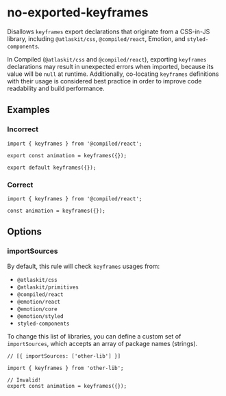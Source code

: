 # no-exported-keyframes

Disallows `keyframes` export declarations that originate from a CSS-in-JS library, including
`@atlaskit/css`, `@compiled/react`, Emotion, and `styled-components`.

In Compiled (`@atlaskit/css` and `@compiled/react`), exporting `keyframes` declarations may result
in unexpected errors when imported, because its value will be `null` at runtime. Additionally,
co-locating `keyframes` definitions with their usage is considered best practice in order to improve
code readability and build performance.

## Examples

### Incorrect

```tsx
import { keyframes } from '@compiled/react';

export const animation = keyframes({});

export default keyframes({});
```

### Correct

```tsx
import { keyframes } from '@compiled/react';

const animation = keyframes({});
```

## Options

### importSources

By default, this rule will check `keyframes` usages from:

- `@atlaskit/css`
- `@atlaskit/primitives`
- `@compiled/react`
- `@emotion/react`
- `@emotion/core`
- `@emotion/styled`
- `styled-components`

To change this list of libraries, you can define a custom set of `importSources`, which accepts an
array of package names (strings).

```tsx
// [{ importSources: ['other-lib'] }]

import { keyframes } from 'other-lib';

// Invalid!
export const animation = keyframes({});
```
